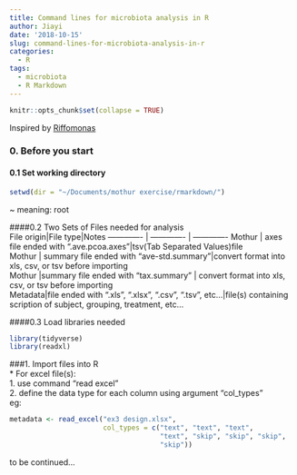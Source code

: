```yaml
---
title: Command lines for microbiota analysis in R
author: Jiayi
date: '2018-10-15'
slug: command-lines-for-microbiota-analysis-in-r
categories:
  - R
tags:
  - microbiota
  - R Markdown
---
```

```r
knitr::opts_chunk$set(collapse = TRUE)
```

Inspired by [Riffomonas](http://www.riffomonas.org)

### 0. Before you start  
#### 0.1 Set working directory  
```r
setwd(dir = "~/Documents/mothur exercise/rmarkdown/")
```
~ meaning: root

####0.2 Two Sets of Files needed for analysis  
File origin|File type|Notes
------------- | ------------- | ------------- 
Mothur | axes file ended with ".ave.pcoa.axes"|tsv(Tab Separated Values)file  
Mothur | summary file ended with "ave-std.summary"|convert format into xls, csv, or tsv before importing    
Mothur |summary file ended with "tax.summary" | convert format into xls, csv, or tsv before importing  
Metadata|file ended with ".xls", ".xlsx", ".csv", ".tsv", etc...|file(s) containing scription of subject, grouping, treatment, etc...  
  
####0.3 Load libraries needed
```r
library(tidyverse)
library(readxl)
```

###1. Import files into R  
* For excel file(s):  
  1. use command "read excel"  
  2. define the data type for each column using argument "col_types"  
eg:  
```r
metadata <- read_excel("ex3 design.xlsx", 
                       col_types = c("text", "text", "text", 
                                     "text", "skip", "skip", "skip", 
                                     "skip"))
```

to be continued...

